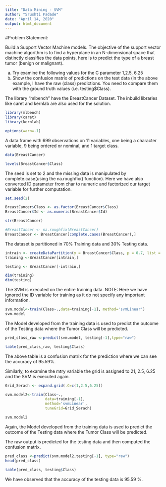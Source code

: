 ---
title: "Data Mining - SVM"
author: "Srushti Padade"
date: "April 14, 2020"
output: html_document
---

#Problem Statement:

Build a Support Vector Machine models. The objective of the support vector machine algorithm is to find a hyperplane in an N-dimensional space that distinctly classifies the data points, here is to predict the type of a breast tumor (benign or malignant).

a)	 Try examine the following values for the C parameter 1,2.5, 6.25
b)	Show the confusion matrix of predictions on the test data (in the above example, I have the raw (class) predictions. You need to compare them with the ground truth values (i.e. testing$Class). 

The library "mlbench" have the BreastCancer Dataset. The inbuild libraries like caret and kernlab are also used for the solution.

```{r}
library(mlbench)
library(caret)
library(kernlab)

options(warn=-1)
```

A data frame with 699 observations on 11 variables, one being a character variable, 9 being ordered or nominal, and 1 target class.

```{r}
data(BreastCancer) 

levels(BreastCancer$Class)
```

The seed is set to 2 and the missing data is manipulated by complete.case(using the na.roughfix() function).
Here we have also converted ID parameter from char to numeric and factorized our target variable for further computation.

```{r}
set.seed(2)

BreastCancer$Class <- as.factor(BreastCancer$Class)
BreastCancer$Id <- as.numeric(BreastCancer$Id)

str(BreastCancer)

#BreastCancer <- na.roughfix(BreastCancer)
BreastCancer <- BreastCancer[complete.cases(BreastCancer),]
```

The dataset is partitioned in 70% Training data and 30% Testing data.

```{r}
intrain <- createDataPartition(y = BreastCancer$Class, p = 0.7, list = FALSE)
training <-BreastCancer[intrain,]

testing <- BreastCancer[-intrain,]

dim(training)
dim(testing)
```

The SVM is executed on the entire training data.
NOTE: Here we have ignored the ID variable for training as it do not specify any important information.

```{r}
svm.model<-train(Class~.,data=training[-1], method='svmLinear')
svm.model
```

The Model developed from the training data is used to predict the outcome of the Testing data where the Tumor Class will be predicted.

```{r}
pred_class_raw <-predict(svm.model, testing[-1],type="raw")

table(pred_class_raw, testing$Class)
```

The above table is a confusion matrix for the prediction where we can see the accuracy of 95.59%.

Similarly, to examine the mtry variable the grid is assigned to 21, 2.5, 6.25 and the SVM is executed again.

```{r}
Grid_Serach <- expand.grid(.C=c(1,2.5,6.25))

svm.model2<-train(Class~.,
                  data=training[-1],
                  method='svmLinear',
                  tuneGrid=Grid_Serach)

svm.model2
```

Again, the Model developed from the training data is used to predict the outcome of the Testing data where the Tumor Class will be predicted.

The raw output is predicted for the testing data and then computed the confusion matrix.

```{r}
pred_class <-predict(svm.model2,testing[-1], type="raw")
head(pred_class)

table(pred_class, testing$Class)
```

We have observed that the accuracy of the testing data is 95.59 %.